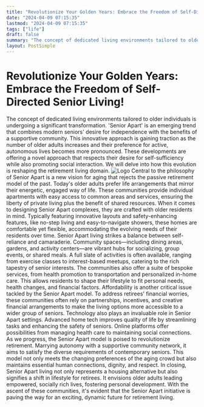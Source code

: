 ```yaml
---
title: "Revolutionize Your Golden Years: Embrace the Freedom of Self-Directed Senior Living!"
date: "2024-04-09 07:15:35"
lastmod: "2024-04-09 07:15:35"
tags: ["life"]
draft: false
summary: "The concept of dedicated living environments tailored to older individuals is undergoing a significant transformation. 'Senior Apart' is an emerging trend that combines modern seniors' desire for independence with the benefits of a supportive community. This innovative approach is gaining traction as the number of older adults increases and their preference for active, autonomous lives becomes more pronounced. These developments are offering a novel approach that respects their desire for self-sufficiency while also promoting social interaction. We will delve into how this evolution is reshaping the retirement living domain."
layout: PostSimple
---
```

# Revolutionize Your Golden Years: Embrace the Freedom of Self-Directed Senior Living!
The concept of dedicated living environments tailored to older individuals is undergoing a significant transformation. 'Senior Apart' is an emerging trend that combines modern seniors' desire for independence with the benefits of a supportive community. This innovative approach is gaining traction as the number of older adults increases and their preference for active, autonomous lives becomes more pronounced. These developments are offering a novel approach that respects their desire for self-sufficiency while also promoting social interaction. We will delve into how this evolution is reshaping the retirement living domain.
<img alt="Logo" src="https://cdn.seniorsselection.com/src_image/237f9b746461464c004c899bb096840d.webp"/>
Central to the philosophy of Senior Apart is a new vision for aging that rejects the passive retirement model of the past. Today's older adults prefer life arrangements that mirror their energetic, engaged way of life. These communities provide individual apartments with easy access to common areas and services, ensuring the liberty of private living plus the benefit of shared resources.
When it comes to designing Senior Apart complexes, they are crafted with older residents in mind. Typically featuring innovative layouts and safety-enhancing features, like no-step living and easy-to-navigate showers, these homes are comfortable yet flexible, accommodating the evolving needs of their residents over time.
Senior Apart living strikes a balance between self-reliance and camaraderie. Community spaces—including dining areas, gardens, and activity centers—are vibrant hubs for socializing, group events, or shared meals. A full slate of activities is often available, ranging from exercise classes to interest-based meetups, catering to the rich tapestry of senior interests.
The communities also offer a suite of bespoke services, from health promotion to transportation and personalized in-home care. This allows residents to shape their lifestyle to fit personal needs, health changes, and financial factors.
Affordability is another critical issue tackled by the Senior Apart model. To address retirees' financial worries, these communities often rely on partnerships, incentives, and creative financial arrangements to make the living options more accessible to a wider group of seniors.
Technology also plays an invaluable role in Senior Apart settings. Advanced home tech improves quality of life by streamlining tasks and enhancing the safety of seniors. Online platforms offer possibilities from managing health care to maintaining social connections.
As we progress, the Senior Apart model is poised to revolutionize retirement. Marrying autonomy with a supportive community network, it aims to satisfy the diverse requirements of contemporary seniors. This model not only meets the changing preferences of the aging crowd but also maintains essential human connections, dignity, and respect.
In closing, Senior Apart living not only represents a housing alternative but also signifies a shift in lifestyle for retirees. It envisions older adults leading empowered, socially rich lives, fostering personal development. With the ascent of these communities, it's evident that the Senior Apart initiative is paving the way for an exciting, dynamic future for retirement living.
        